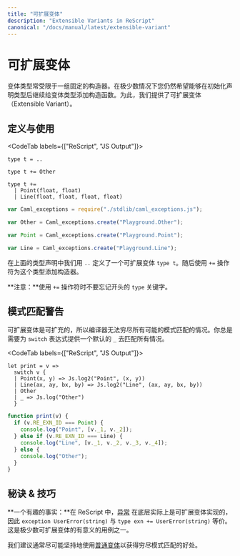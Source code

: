 ```yaml
---
title: "可扩展变体"
description: "Extensible Variants in ReScript"
canonical: "/docs/manual/latest/extensible-variant"
---
```


<!--
# Extensible Variant
-->
# 可扩展变体

<!--
Variant types are usually constrained to a fixed set of constructors. There may be very rare cases where you still want to be able to add constructors to a variant type even after its initial type declaration. For this, we offer extensible variant types.
-->

变体类型常受限于一组固定的构造器。在极少数情况下您仍然希望能够在初始化声明类型后继续给变体类型添加构造函数。为此，我们提供了可扩展变体（Extensible Variant）。

<!--
## Definition and Usage
-->
## 定义与使用

<CodeTab labels={["ReScript", "JS Output"]}>

```res example
type t = ..

type t += Other

type t +=
  | Point(float, float)
  | Line(float, float, float, float)
```
```js
var Caml_exceptions = require("./stdlib/caml_exceptions.js");

var Other = Caml_exceptions.create("Playground.Other");

var Point = Caml_exceptions.create("Playground.Point");

var Line = Caml_exceptions.create("Playground.Line");
```

</CodeTab>

<!--
The `..` in the type declaration above defines an extensible variant `type t`. The `+=` operator is then used to add constructors to the given type.
-->

在上面的类型声明中我们用 `..` 定义了一个可扩展变体 `type t`。随后使用 `+=` 操作符为这个类型添加构造器。

<!--
**Note:** Don't forget the leading `type` keyword when using the `+=` operator!
-->

**注意：**使用 `+=` 操作符时不要忘记开头的 `type` 关键字。

<!--
## Pattern Matching Caveats
-->
## 模式匹配警告

<!--
Extensible variants are open-ended, so the compiler will not be able to exhaustively pattern match all available cases. You will always need to provide a default `_` case for every `switch` expression.
-->

可扩展变体是可扩充的，所以编译器无法穷尽所有可能的模式匹配的情况。你总是需要为 `switch` 表达式提供一个默认的 `_` 去匹配所有情况。

<CodeTab labels={["ReScript", "JS Output"]}>

```res
let print = v =>
  switch v {
  | Point(x, y) => Js.log2("Point", (x, y))
  | Line(ax, ay, bx, by) => Js.log2("Line", (ax, ay, bx, by))
  | Other
  | _ => Js.log("Other")
  }
```
```js
function print(v) {
  if (v.RE_EXN_ID === Point) {
    console.log("Point", [v._1, v._2]);
  } else if (v.RE_EXN_ID === Line) {
    console.log("Line", [v._1, v._2, v._3, v._4]);
  } else {
    console.log("Other");
  }
}
```

</CodeTab>

<!--
## Tips & Tricks
-->
## 秘诀 & 技巧

<!--
**Fun fact:** In ReScript, [exceptions](./exception) are actually extensible variants under the hood, so `exception UserError(string)` is equivalent to `type exn += UserError(string)`. It's one of the very few use-case where extensible variants make sense.
-->

**一个有趣的事实：**在 ReScript 中，[异常](./exception) 在底层实际上是可扩展变体实现的，因此 `exception UserError(string)` 与 `type exn += UserError(string)` 等价。这是极少数可扩展变体的有意义的用例之一。

<!--
We usually recommend sticking with common [variants](./variant) as much as possible to reap the benefits of exhaustive pattern matching.
-->

我们建议通常尽可能坚持地使用[普通变体](./variant)以获得穷尽模式匹配的好处。
